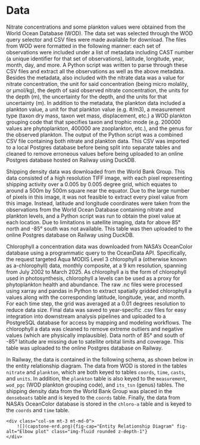 # Data

Nitrate concentrations and some plankton values were obtained from the World Ocean Database (WOD). The data set was selected through the WOD query selector and CSV files were made available for download. The files from WOD were formatted in the following manner: each set of observations were included under a list of metadata including CAST number (a unique identifier for that set of observations), latitude, longitude, year, month, day, and more. A Python script was written to parse through these CSV files and extract all the observations as well as the above metadata. Besides the metadata, also included with the nitrate data was a value for nitrate concentration, the unit for said concentration (being micro molality, or μmol/kg), the depth of said observed nitrate concentration, the units for the depth (m), the uncertainty for the depth, and the units for that uncertainty (m). In addition to the metadata, the plankton data included a plankton value, a unit for that plankton value (e.g. #/m3), a measurement type (taxon dry mass, taxon wet mass, displacement, etc.) a WOD plankton grouping code that that specifies taxon and trophic mode (e.g. 200000 values are phytoplankton, 400000 are zooplankton, etc.), and the genus for the observed plankton. The output of the Python script was a combined CSV file containing both nitrate and plankton data. This CSV was imported to a local Postgres database before being split into separate tables and cleaned to remove erroneous values before being uploaded to an online Postgres database hosted on Railway using DuckDB.

Shipping density data was downloaded from the World Bank Group. This data consisted of a high resolution TIFF image, with each pixel representing shipping activity over a 0.005 by 0.005 degree grid, which equates to around a 500m by 500m square near the equator. Due to the large number of pixels in this image, it was not feasible to extract every pixel value from this image. Instead, latitude and longitude coordinates were taken from the observations from the World Ocean Database containing nitrate and plankton levels, and a Python script was run to obtain the pixel value at each location. Due to limitations in satellite imaging, data for above 85° north and -85° south was not available. This table was then uploaded to the online Postgres database on Railway using DuckDB.

Chlorophyll a concentration data was downloaded from NASA’s OceanColor database using a programmatic query to the OceanData API. Specifically, the request targeted Aqua MODIS Level 3 chlorophyll a (otherwise known as a-chlorophyll) data, monthly composite, at a 9 km resolution, spanning from July 2002 to March 2025. As chlorophyll a is the form of chlorophyll used in photosynthesis, chlorophyll a levels can be used as a proxy for phytoplankton health and abundance. The raw .nc files were processed using xarray and pandas in Python to extract spatially gridded chlorophyll a values along with the corresponding latitude, longitude, year, and month. For each time step, the grid was averaged at a 0.01 degrees resolution to reduce data size. Final data was saved to year-specific .csv files for easy integration into downstream analysis pipelines and uploaded to a PostgreSQL database for access by mapping and modeling workflows. The chlorophyll a data was cleaned to remove extreme outliers and negative values (which are physically implausible). Data north of 85° and south of -85° latitude are missing due to satellite orbital limits and coverage. This table was uploaded to the online Postgres database on Railway.

In Railway, the data is contained in the following schema, as shown below in the entity relationship diagram. The data from WOD is stored in the tables `nitrate` and `plankton`, which are both keyed to tables `coords`, `time`, `casts`, and `units`. In addition, the `plankton` table is also keyed to the `measurement`, `wod_pgc` (WOD plankton grouping code), and `its_tsn` (genus) tables. The shipping density data from the World Bank Group was placed in the `denseboats` table and is keyed to the `coords` table. Finally, the data from NASA's OceanColor database is stored in the `chloro-a` table and is keyed to the `coords` and `time` table.

<div class="row">
    <div class="col-sm mt-3 mt-md-0">
        ![](capstone-erd.png){fig-cap="Entity Relationship Diagram" fig-alt="Elbow plot" class="img-fluid rounded z-depth-1"}
    </div>
</div>

